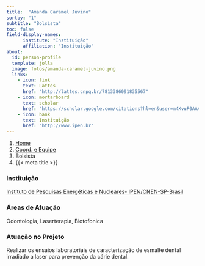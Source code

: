```yaml
---
title:  "Amanda Caramel Juvino"
sortby: "1"
subtitle: "Bolsista"
toc: false
field-display-names:
      institute: "Instituição"
      affiliation: "Instituição"
about:
  id: person-profile
  template: jolla
  image: fotos/amanda-caramel-juvino.png
  links:
    - icon: link
      text: Lattes
      href: "http://lattes.cnpq.br/7813386091835567"
    - icon: mortarboard
      text: scholar
      href: "https://scholar.google.com/citations?hl=en&user=m4XvuP0AAAAJ"
    - icon: bank
      text: Instituição
      href: "http://www.ipen.br"
---
```


```{=html}
<nav aria-label="breadcrumb">
  <ol class="breadcrumb">
    <li class="breadcrumb-item"><a href="../../index.html">Home</a></li>
    <li class="breadcrumb-item"><a href="../coord-equipe.html">Coord. e Equipe</a></li>
    <li class="breadcrumb-item active">Bolsista</li>
    <li class="breadcrumb-item active" aria-current="page">{{< meta title >}}</li>
  </ol>
</nav>
```
:::{#person-profile}
:::

### Instituição

[Instituto de Pesquisas Energéticas e Nucleares- IPEN/CNEN-SP-Brasil](http://www.ipen.br)

### Áreas de Atuação

Odontologia, Laserterapia, Biotofonica

### Atuação no Projeto

Realizar os ensaios laboratoriais de caracterização de esmalte dental irradiado a laser para prevenção da cárie dental.
